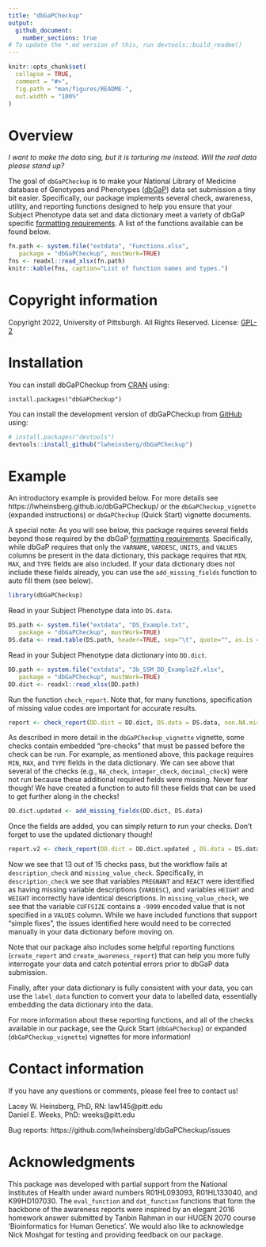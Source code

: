 ```yaml
---
title: "dbGaPCheckup"
output: 
  github_document:
    number_sections: true
# To update the *.md version of this, run devtools::build_readme()
---
```


<!-- README.md is generated from README.Rmd. Please edit that file -->

```r
knitr::opts_chunk$set(
  collapse = TRUE,
  comment = "#>",
  fig.path = "man/figures/README-",
  out.width = "100%"
)
```

# Overview

<!-- badges: start -->
<!-- badges: end -->

*I want to make the data sing, but it is torturing me instead. Will the real data please stand up?*

The goal of `dbGaPCheckup` is to make your National Library of Medicine database of Genotypes and Phenotypes ([dbGaP](https://www.ncbi.nlm.nih.gov/gap/)) data set submission a tiny bit easier. Specifically, our package implements several check, awareness, utility, and reporting functions designed to help you ensure that your Subject Phenotype data set and data dictionary meet a variety of dbGaP specific [formatting requirements](https://www.ncbi.nlm.nih.gov/gap/docs/submissionguide/). A list of the functions available can be found below. 

```r
fn.path <- system.file("extdata", "Functions.xlsx",
   package = "dbGaPCheckup", mustWork=TRUE)
fns <- readxl::read_xlsx(fn.path)
knitr::kable(fns, caption="List of function names and types.")
```

# Copyright information 

Copyright 2022, University of Pittsburgh. All Rights Reserved.
License: [GPL-2](https://www.gnu.org/licenses/old-licenses/gpl-2.0.en.html)

# Installation

You can install dbGaPCheckup from [CRAN](https://cran.r-project.org/) using: 

```
install.packages("dbGaPCheckup")
```

You can install the development version of dbGaPCheckup from [GitHub](https://github.com/) using:

``` r
# install.packages("devtools")
devtools::install_github("lwheinsberg/dbGaPCheckup")
```

# Example

An introductory example is provided below. For more details see https://lwheinsberg.github.io/dbGaPCheckup/ or the `dbGaPCheckup_vignette` (expanded instructions) or `dbGaPCheckup` (Quick Start) vignette documents.

A special note: As you will see below, this package requires several fields beyond those required by the dbGaP [formatting requirements](https://www.ncbi.nlm.nih.gov/gap/docs/submissionguide/). Specifically, while dbGaP requires that only the `VARNAME`, `VARDESC`, `UNITS`, and `VALUES` columns be present in the data dictionary, this package requires that `MIN`, `MAX`, and `TYPE` fields are also included. If your data dictionary does not include these fields already, you can use the `add_missing_fields` function to auto fill them (see below).

```r
library(dbGaPCheckup)
```

Read in your Subject Phenotype data into `DS.data`.

```r
DS.path <- system.file("extdata", "DS_Example.txt",
   package = "dbGaPCheckup", mustWork=TRUE)
DS.data <- read.table(DS.path, header=TRUE, sep="\t", quote="", as.is = TRUE)
```

Read in your Subject Phenotype data dictionary into `DD.dict`.

```r
DD.path <- system.file("extdata", "3b_SSM_DD_Example2f.xlsx",
   package = "dbGaPCheckup", mustWork=TRUE)
DD.dict <- readxl::read_xlsx(DD.path)
```

Run the function `check_report`. Note that, for many functions, specification of missing value codes are important for accurate results. 

```r
report <- check_report(DD.dict = DD.dict, DS.data = DS.data, non.NA.missing.codes=c(-4444, -9999))
```

As described in more detail in the `dbGaPCheckup_vignette` vignette, some checks contain embedded "pre-checks" that must be passed before the check can be run. For example,  as mentioned above, this package requires `MIN`, `MAX`, and `TYPE` fields in the data dictionary. We can see above that several of the checks (e.g., `NA_check`, `integer_check`, `decimal_check`) were not run because these additional required fields were missing. Never fear though! We have created a function to auto fill these fields that can be used to get further along in the checks!

```r
DD.dict.updated <- add_missing_fields(DD.dict, DS.data)
```

Once the fields are added, you can simply return to run your checks. Don't forget to use the updated dictionary though! 

```r
report.v2 <- check_report(DD.dict = DD.dict.updated , DS.data = DS.data, non.NA.missing.codes=c(-4444, -9999))
```

Now we see that 13 out of 15 checks pass, but the workflow fails at `description_check` and `missing_value_check`. Specifically, in `description_check` we see that variables `PREGNANT` and `REACT` were identified as having missing variable descriptions (`VARDESC`), and variables `HEIGHT` and `WEIGHT` incorrectly have identical descriptions. In `missing_value_check`, we see that the variable `CUFFSIZE` contains a `-9999` encoded value that is not specified in a `VALUES` column. While we have included functions that support "simple fixes", the issues identified here would need to be corrected manually in your data dictionary before moving on. 

Note that our package also includes some helpful reporting functions (`create_report` and `create_awareness_report`) that can help you more fully interrogate your data and catch potential errors prior to dbGaP data submission.

Finally, after your data dictionary is fully consistent with your data, you can use the `label_data` function to convert your data to labelled data, essentially embedding the data dictionary into the data.  

For more information about these reporting functions, and all of the checks available in our package, see the Quick Start (`dbGaPCheckup`) or expanded (`dbGaPCheckup_vignette`) vignettes for more information! 

# Contact information 

If you have any questions or comments, please feel free to contact us!           

Lacey W. Heinsberg, PhD, RN: law145@pitt.edu             
Daniel E. Weeks, PhD: weeks@pitt.edu                 

Bug reports: https://github.com/lwheinsberg/dbGaPCheckup/issues

# Acknowledgments

This package was developed with partial support from the National Institutes of Health under award numbers R01HL093093, R01HL133040, and K99HD107030. The `eval_function` and `dat_function` functions that form the backbone of the awareness reports were inspired by an elegant 2016 homework answer submitted by Tanbin Rahman in our HUGEN 2070 course ‘Bioinformatics for Human Genetics’. We would also like to acknowledge Nick Moshgat for testing and providing feedback on our package. 
